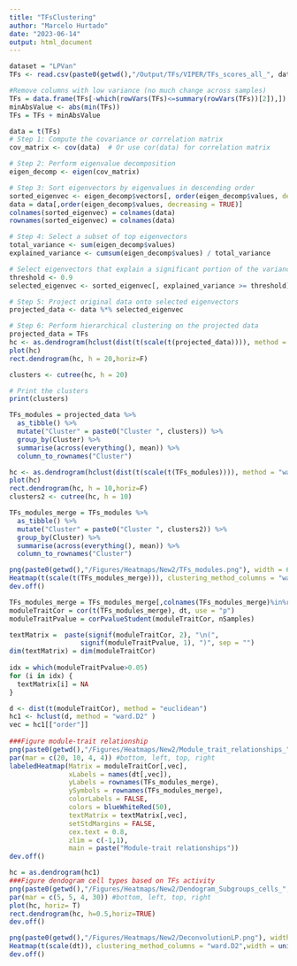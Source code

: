 ```yaml
---
title: "TFsClustering"
author: "Marcelo Hurtado"
date: "2023-06-14"
output: html_document
---
```


```r
dataset = "LPVan"
TFs <- read.csv(paste0(getwd(),"/Output/TFs/VIPER/TFs_scores_all_", dataset, ".csv"), row.names = 1)
```

```r
#Remove columns with low variance (no much change across samples)
TFs = data.frame(TFs[-which(rowVars(TFs)<=summary(rowVars(TFs))[2]),])
minAbsValue <- abs(min(TFs))
TFs = TFs + minAbsValue
```

```r
data = t(TFs)
# Step 1: Compute the covariance or correlation matrix
cov_matrix <- cov(data)  # Or use cor(data) for correlation matrix

# Step 2: Perform eigenvalue decomposition
eigen_decomp <- eigen(cov_matrix)

# Step 3: Sort eigenvectors by eigenvalues in descending order
sorted_eigenvec <- eigen_decomp$vectors[, order(eigen_decomp$values, decreasing = TRUE)]
data = data[,order(eigen_decomp$values, decreasing = TRUE)]
colnames(sorted_eigenvec) = colnames(data)
rownames(sorted_eigenvec) = colnames(data)

# Step 4: Select a subset of top eigenvectors
total_variance <- sum(eigen_decomp$values)
explained_variance <- cumsum(eigen_decomp$values) / total_variance

# Select eigenvectors that explain a significant portion of the variance
threshold <- 0.9
selected_eigenvec <- sorted_eigenvec[, explained_variance >= threshold]

# Step 5: Project original data onto selected eigenvectors
projected_data <- data %*% selected_eigenvec

# Step 6: Perform hierarchical clustering on the projected data
projected_data = TFs
hc <- as.dendrogram(hclust(dist(t(scale(t(projected_data)))), method = "ward.D2"))
plot(hc)
rect.dendrogram(hc, h = 20,horiz=F)

clusters <- cutree(hc, h = 20)

# Print the clusters
print(clusters)

```

```r
TFs_modules = projected_data %>%
  as_tibble() %>%
  mutate("Cluster" = paste0("Cluster ", clusters)) %>%
  group_by(Cluster) %>%
  summarise(across(everything(), mean)) %>%
  column_to_rownames("Cluster")

hc <- as.dendrogram(hclust(dist(t(scale(t(TFs_modules)))), method = "ward.D2"))
plot(hc)
rect.dendrogram(hc, h = 10,horiz=F)
clusters2 <- cutree(hc, h = 10)

TFs_modules_merge = TFs_modules %>%
  as_tibble() %>%
  mutate("Cluster" = paste0("Cluster ", clusters2)) %>%
  group_by(Cluster) %>%
  summarise(across(everything(), mean)) %>%
  column_to_rownames("Cluster")
```

```r
png(paste0(getwd(),"/Figures/Heatmaps/New2/TFs_modules.png"), width = 6000, height = 4500, res=250)
Heatmap(t(scale(t(TFs_modules_merge))), clustering_method_columns = "ward.D2", width = unit(30, "cm"), height = unit(20, "cm"), column_dend_height = unit(10, "cm"))
dev.off()
```

```r
TFs_modules_merge = TFs_modules_merge[,colnames(TFs_modules_merge)%in%rownames(dt)]
moduleTraitCor = cor(t(TFs_modules_merge), dt, use = "p")
moduleTraitPvalue = corPvalueStudent(moduleTraitCor, nSamples)

textMatrix =  paste(signif(moduleTraitCor, 2), "\n(",
                  signif(moduleTraitPvalue, 1), ")", sep = "")
dim(textMatrix) = dim(moduleTraitCor)
  
idx = which(moduleTraitPvalue>0.05)
for (i in idx) {
  textMatrix[i] = NA
}

d <- dist(t(moduleTraitCor), method = "euclidean")
hc1 <- hclust(d, method = "ward.D2" )
vec = hc1[["order"]]
  
###Figure module-trait relationship
png(paste0(getwd(),"/Figures/Heatmaps/New2/Module_trait_relationships_", dataset, ".png"), width = 3500, height = 1500, res=150)
par(mar = c(20, 10, 4, 4)) #bottom, left, top, right
labeledHeatmap(Matrix = moduleTraitCor[,vec],
               xLabels = names(dt[,vec]),
               yLabels = rownames(TFs_modules_merge),
               ySymbols = rownames(TFs_modules_merge),
               colorLabels = FALSE,
               colors = blueWhiteRed(50),
               textMatrix = textMatrix[,vec],
               setStdMargins = FALSE,
               cex.text = 0.8,
               zlim = c(-1,1),
               main = paste("Module-trait relationships"))
dev.off()
```
```r
hc = as.dendrogram(hc1)
###Figure dendogram cell types based on TFs activity 
png(paste0(getwd(),"/Figures/Heatmaps/New2/Dendogram_Subgroups_cells_", dataset, ".png"), width = 2500, height = 2500, res=150)
par(mar = c(5, 5, 4, 30)) #bottom, left, top, right
plot(hc, horiz= T)
rect.dendrogram(hc, h=0.5,horiz=TRUE)
dev.off()
```

```r
png(paste0(getwd(),"/Figures/Heatmaps/New2/DeconvolutionLP.png"), width = 6000, height = 4500, res=250)
Heatmap(t(scale(dt)), clustering_method_columns = "ward.D2",width = unit(30, "cm"), height = unit(35, "cm"), column_dend_height = unit(5, "cm"), show_heatmap_legend = F)
dev.off()
```

